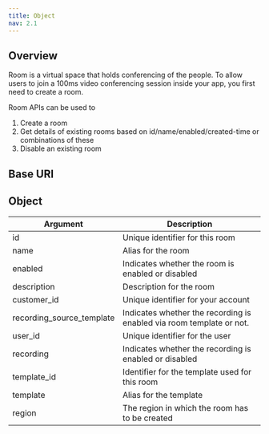 ```yaml
---
title: Object
nav: 2.1
---
```


## Overview
Room is a virtual space that holds conferencing of the people. To allow users to join a 100ms video conferencing session inside your app, you first need to create a room.

Room APIs can be used to

1. Create a room
2. Get details of existing rooms based on id/name/enabled/created-time or combinations of these
3. Disable an existing room

## Base URI

<PostRequest title="https://api.100ms.live/v2/rooms" />

## Object

| Argument                  | Description                                                          |
| ------------------------- | -------------------------------------------------------------------- |
| id                        | Unique identifier for this room                                      |
| name                      | Alias for the room                                                   |
| enabled                   | Indicates whether the room is enabled or disabled                    |
| description               | Description for the room                                             |
| customer_id               | Unique identifier for your account                                   |
| recording_source_template | Indicates whether the recording is enabled via room template or not. |
| user_id                   | Unique identifier for the user                                       |
| recording                 | Indicates whether the recording is enabled or disabled               |
| template_id               | Identifier for the template used for this room                       |
| template                  | Alias for the template                                               |
| region                    | The region in which the room has to be created                       |
